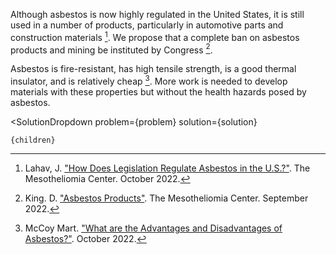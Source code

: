 

Although asbestos is now highly regulated in the United States, it is still used in a number of products, particularly in automotive parts and construction materials [^1]. We propose that a complete ban on asbestos products and mining be instituted by Congress [^2].

Asbestos is fire-resistant, has high tensile strength, is a good thermal insulator, and is relatively cheap [^3]. More work is needed to develop materials with these properties but without the health hazards posed by asbestos.

[^1]: Lahav, J. ["How Does Legislation Regulate Asbestos in the U.S.?"](https://www.asbestos.com/mesothelioma-lawyer/legislation/). The Mesotheliomia Center. October 2022.

[^2]: King. D. ["Asbestos Products"](https://www.asbestos.com/products/). The Mesotheliomia Center. September 2022.

[^3]: McCoy Mart. ["What are the Advantages and Disadvantages of Asbestos?"](https://mccoymart.com/post/advantages-disadvantages-asbestos/). October 2022.

  <SolutionDropdown 
    problem={problem} 
    solution={solution}
  >
    {children}
  </SolutionDropdown>